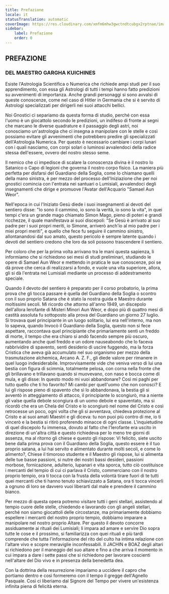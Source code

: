 ```yaml
---
title: Prefazione
locale: it
statusTranslation: automatic
coverImage: https://res.cloudinary.com/xmfm6mhw3gwctndtcubgx2rptnae/image/upload/v1741354450/small_cover_tratado_esoterico_de_astrologia_hermetica_6210a35442.webp
sidebar:
    label: Prefazione
    order: 0
---
```

## PREFAZIONE

### DEL MAESTRO GARGHA KUICHINES

Esiste l'Astrologia Scientifica o Numerica che richiede ampi studi per il suo apprendimento, con essa gli Astrologi di tutti i tempi hanno fatto predizioni su avvenimenti di importanza. Anche grandi personaggi si sono avvalsi di queste conoscenze, come nel caso di Hitler in Germania che si è servito di Astrologi specializzati per dirigerli nei suoi attacchi bellici.

Noi Gnostici ci separiamo da questa forma di studio, perché con essa l'uomo è un giocattolo secondo le predizioni, un indifeso di fronte ai segni che marcano le diverse quadrature e il passaggio degli astri, noi conosciamo un'astrologia che ci insegna a manipolare con le stelle e così possiamo evitare gli avvenimenti che potrebbero predire gli specializzati dell'Astrologia Numerica. Per questo è necessario cambiare i corpi lunari con i quali nasciamo, con corpi solari o luminosi avvalendoci della radice stessa dell'essere, ovvero del nostro stesso seme.

Il nemico che ci impedisce di scalare la conoscenza divina è il nostro Io Satanico o Capo di legioni che governa il nostro corpo fisico. La maniera più perfetta per disfarsi del Guardiano della Soglia, come lo chiamano quelli della mano sinistra, è per mezzo del processo dell'Iniziazione che per noi gnostici comincia con l'entrata nei santuari o Lumisiali, avvalendoci degli insegnamenti che dirige e promuove l'Avatar dell'Acquario "Samael Aun Weor".

Nell'epoca in cui l'Iniziato Gesù diede i suoi insegnamenti ai devoti del sentiero disse: "Io sono il cammino, io sono la verità, io sono la vita", in quei tempi c'era un grande mago chiamato Simon Mago, pieno di poteri e grandi ricchezze, il quale manifestava ai suoi discepoli: "Se Gesù è arrivato al suo padre per i suoi propri meriti, io Simone, arriverò anch'io al mio padre per i miei propri meriti", e quello che fece fu seguire il cammino sinistro, allontanandosi dal suo amato, questo pericolo è sempre latente quando i devoti del sentiero credono che loro da soli possono trascendere il sentiero.

Per coloro che per la prima volta arrivano tra le mani questa sapienza, li informiamo che si richiedono sei mesi di studi preliminari, studiando le opere di Samael Aun Weor e mettendo in pratica le sue conoscenze, poi se dà prove che cerca di realizzarsi a fondo, e vuole una vita superiore, allora, gli si dà l'entrata nei Lumisiali mediante un processo di addestramento speciale.

Quando il devoto del sentiero è preparato per il corso probatorio, la prima prova che gli tocca passare è quella del Guardiano della Soglia o scontro con il suo proprio Satana che è stato la nostra guida e Maestro durante moltissimi secoli. Mi ricordo che attorno all'anno 1949, un discepolo dell'allora Ierofante di Misteri Minori Aun Weor, e dopo più di quattro mesi di castità assoluta fu sottoposto alla prova del Guardiano un giorno 27 luglio. Si trovava quel principiante in un luogo solitario, lui era nell'interno, ma non lo sapeva, quando Invocò il Guardiano della Soglia, questo non si fece aspettare, raccontava quel principiante che primariamente sentì un freddo di morte, il tempo che era chiaro si andò facendo sempre più oscuro, aumentando anche quel freddo e un odore nauseabondo che lo faceva rabbrividire di spavento, sentì desiderio di uscire fuggendo, ma la forza Cristica che aveva già accumulato nel suo organismo per mezzo della trasmutazione alchemica, Arcano A. Z. F., gli diede valore per rimanere in quel luogo indesiderabile. Improvvisamente vide che veniva verso di lui una bestia con figura di scimmia, totalmente pelosa, con corna nella fronte che gli brillavano e trillavano quando si muovevano, con naso e bocca come di mula, e gli disse: In questo modo mi vuoi abbandonare? Così mi paghi per tutto quello che ti ho favorito? Mi cambi per quell'uomo che non conosci? E lui gli rispose pieno di spavento che sì lo abbandonava, la bestia gli si avventò in atteggiamento di attacco, il principiante lo scongiurò, ma a niente gli valse quella debole scongiura di un uomo debole e spaventato, ma si ricordò che era un Chela del Cristo e lo scongiurò nel nome del Cristo e così retrocesse un poco, ogni volta che gli si avventava, chiedeva protezione al Cristo e ai suoi amati Maestri e gli diceva: tu non puoi più contro di me, io ti vincerò e la bestia si ritirò proferendo minacce di ogni classe. L'inquietudine di quel discepolo fu immensa, dovuto al fatto che l'Ierofante era uscito in direzione di un'altra città e questo richiedeva per lo meno tre giorni di assenza, ma al ritorno gli chiese e questo gli rispose: Vi felicito, siete uscito bene dalla prima prova con il Guardiano della Soglia, questo essere è il tuo proprio satana, a lui hai servito e alimentato durante molti secoli, e come lo alimento?, Chiese il timoroso studente e il Maestro gli rispose, lui si alimenta delle tue basse passioni, si nutre dei nostri bassi desideri, passioni morbose, fornicazione, adulterio, lupanari e vita sporca, tutto ciò costituisce i mercanti del tempio di cui ci parlava il Cristo, commerciano con il nostro proprio tempio, ora ti tocca con la frusta della volontà tirare fuori di te tutti quei mercanti che ti hanno tenuto schiavizzato a Satana, ora ti tocca vincerli a ognuno di loro se davvero vuoi liberarti dal male e prendere il cammino bianco.

Per mezzo di questa opera potremo visitare tutti i geni stellari, assistendo al tempio cuore delle stelle, chiedendo e lavorando con gli angeli stellari, perché non siamo giocattoli delle circostanze, ma primariamente dobbiamo espellere i mercanti del nostro proprio tempio, dobbiamo imparare a manipolare nel nostro proprio Altare. Per questo il devoto concorre assiduamente ai rituali dei Lumisiali; lì impara ad amare e servire Dio sopra tutte le cose e il prossimo, si familiarizza con quei rituali e più tardi comprende che tutta l'informazione del rito del culto ha intima relazione con l'altare vivo e scopre meraviglie inconfessabili. Il JACHIN e BOAZ degli altari si richiedono per il maneggio del suo altare e fino a che arriva il momento in cui impara a dare i sette passi che si richiedono per lavorare coscienti nell'altare del Dio vivo e in presenza della benedetta dea.

Con la dottrina della resurrezione impariamo a uccidere il capro che portiamo dentro e così formeremo con il tempo il gregge dell'Agnello Pasquale. Così ci liberiamo dal Signore del Tempo per vivere un'esistenza infinita piena di felicità eterna.

